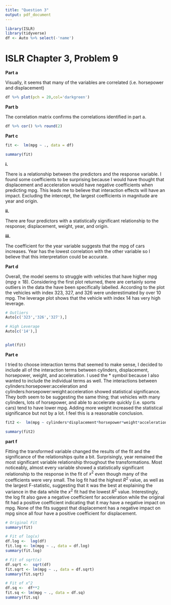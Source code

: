 ```yaml
---
title: "Question 3"
output: pdf_document
---
```

```r
library(ISLR)
library(tidyverse)
df <- Auto %>% select(-'name')
```

# ISLR Chapter 3, Problem 9

**Part a**

Visually, it seems that many of the variables are correlated (i.e. horsepower and displacement)
```r
df %>% plot(pch = 20,col='darkgreen')
```



**Part b**

The correlation matrix confirms the correlations identified in part a.
```r
df %>% cor() %>% round(2)
```



**Part c**

```r
fit <-  lm(mpg ~ ., data = df)

summary(fit)
```

**i.**

There is a relationship between the predictors and the response variable. I found some coefficients to be surprising because I would have thought that displacement and acceleration would have negative coefficients when predicting mpg. This leads me to believe that interaction effects will have an impact.  Excluding the intercept, the largest coefficients in magnitude are year and origin.

**ii.**

There are four predictors with a statistically significant relationship to the response; displacement, weight, year, and origin. 

**iii.**

The coefficient for the year variable suggests that the mpg of cars increases. Year has the lowest correlation with the other variable so I believe that this interpretation could be accurate.

**Part d**

Overall, the model seems to struggle with vehicles that have higher mpg ($mpg \geq 18$). Considering the first plot returned, there are certainly some outliers in the data the have been specifically labelled. According to the plot the vehicles with index 323, 327, and 326 were underestimated by over 10 mpg.  The leverage plot shows that the vehicle with index 14 has very high leverage.
```r
# Outliers
Auto[c('323','326','327'),]

# High Leverage
Auto[c('14'),]


plot(fit)
```

**Part e**

I tried to choose interaction terms that seemed to make sense, I decided to include all of the interaction terms between cylinders, displacement, horsepower, weight, and acceleration. I used the * symbol because I also wanted to include the individual terms as well. The interactions between  cylinders:horsepower:acceleration and cylinders:horsepower:weight:acceleration showed statistical significance.  They both seem to be suggesting the same thing; that vehicles with many cylinders, lots of horsepower, and able to accelerate quickly (i.e. sports cars) tend to have lower mpg. Adding more weight increased the statistical significance but not by a lot. I feel this is a reasonable conclusion.
```r
fit2 <-  lm(mpg ~ cylinders*displacement*horsepower*weight*acceleration + year + origin, data = df)

summary(fit2)
```


**part f**

Fitting the transformed variable changed the results of the fit and the significance of the relationships quite a bit. Surprisingly, year remained the most significant variable relationship throughout the transformations. Most noticeably, almost every variable showed a statistically significant relationship to the response in the fit of $x^2$ even though many of the coefficients were very small. The log fit had the highest $R^2$ value, as well as the largest F-statistic, suggesting that it was the best at explaining the variance in the data while the $x^2$ fit had the lowest $R^2$ value. Interestingly, the log fit also gave a negative coefficient for acceleration while the original fit had a positive coefficient indicating that it may have a negative impact on mpg. None of the fits suggest that displacement has a negative impact on mpg since all four have a positive coefficient for displacement.
```r
# Original Fit
summary(fit)

# Fit of log(x)
df.log <-  log(df)
fit.log <- lm(mpg ~ ., data = df.log)
summary(fit.log)

# Fit of sqrt(x)
df.sqrt <-  sqrt(df)
fit.sqrt <- lm(mpg ~ ., data = df.sqrt)
summary(fit.sqrt)

# Fit of x^2
df.sq <-  df**2
fit.sq <- lm(mpg ~ ., data = df.sq)
summary(fit.sq)

```

